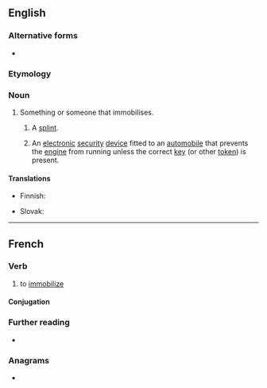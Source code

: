 ==English==
{{wikipedia}}

===Alternative forms===
* {{l|en|immobilizer}}

===Etymology===
{{affix|en|immobilise|-er|id2=agent noun}}

===Noun===
{{en-noun}}

# Something or someone that immobilises.
## {{lb|en|medicine}} A [[splint]].
## An [[electronic]] [[security]] [[device]] fitted to an [[automobile]] that prevents the [[engine]] from running unless the correct [[key]] (or other [[token]]) is present.

====Translations====
{{trans-see|splint}}

{{trans-top|security device}}
* Finnish: {{t+|fi|ajonestolaite}}
{{trans-mid}}
* Slovak: {{t|sk|imobilizér}}
{{trans-bottom}}

----

==French==

===Verb===
{{fr-verb}}

# to [[immobilize]]

====Conjugation====
{{fr-conj-auto}}

===Further reading===
* {{R:TLFi}}

===Anagrams===
* {{l|fr|immobiliers}}